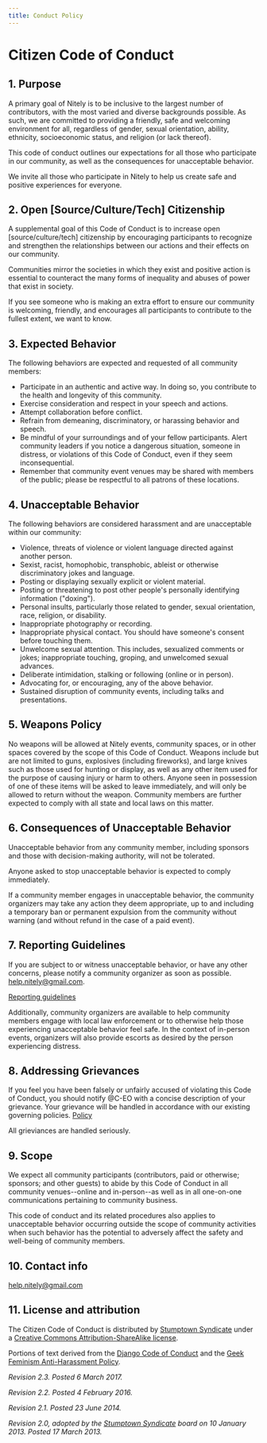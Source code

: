 ```yaml
---
title: Conduct Policy
---
```



# Citizen Code of Conduct

## 1. Purpose

A primary goal of Nitely is to be inclusive to the largest number of contributors, with the most varied and diverse backgrounds possible. As such, we are committed to providing a friendly, safe and welcoming environment for all, regardless of gender, sexual orientation, ability, ethnicity, socioeconomic status, and religion \(or lack thereof\).

This code of conduct outlines our expectations for all those who participate in our community, as well as the consequences for unacceptable behavior.

We invite all those who participate in Nitely to help us create safe and positive experiences for everyone.

## 2. Open \[Source/Culture/Tech\] Citizenship

A supplemental goal of this Code of Conduct is to increase open \[source/culture/tech\] citizenship by encouraging participants to recognize and strengthen the relationships between our actions and their effects on our community.

Communities mirror the societies in which they exist and positive action is essential to counteract the many forms of inequality and abuses of power that exist in society.

If you see someone who is making an extra effort to ensure our community is welcoming, friendly, and encourages all participants to contribute to the fullest extent, we want to know.

## 3. Expected Behavior

The following behaviors are expected and requested of all community members:

* Participate in an authentic and active way. In doing so, you contribute to the health and longevity of this community.
* Exercise consideration and respect in your speech and actions.
* Attempt collaboration before conflict.
* Refrain from demeaning, discriminatory, or harassing behavior and speech.
* Be mindful of your surroundings and of your fellow participants. Alert community leaders if you notice a dangerous situation, someone in distress, or violations of this Code of Conduct, even if they seem inconsequential.
* Remember that community event venues may be shared with members of the public; please be respectful to all patrons of these locations.

## 4. Unacceptable Behavior

The following behaviors are considered harassment and are unacceptable within our community:

* Violence, threats of violence or violent language directed against another person.
* Sexist, racist, homophobic, transphobic, ableist or otherwise discriminatory jokes and language.
* Posting or displaying sexually explicit or violent material.
* Posting or threatening to post other people's personally identifying information \("doxing"\).
* Personal insults, particularly those related to gender, sexual orientation, race, religion, or disability.
* Inappropriate photography or recording.
* Inappropriate physical contact. You should have someone's consent before touching them.
* Unwelcome sexual attention. This includes, sexualized comments or jokes; inappropriate touching, groping, and unwelcomed sexual advances.
* Deliberate intimidation, stalking or following \(online or in person\).
* Advocating for, or encouraging, any of the above behavior.
* Sustained disruption of community events, including talks and presentations.

## 5. Weapons Policy

No weapons will be allowed at Nitely events, community spaces, or in other spaces covered by the scope of this Code of Conduct. Weapons include but are not limited to guns, explosives \(including fireworks\), and large knives such as those used for hunting or display, as well as any other item used for the purpose of causing injury or harm to others. Anyone seen in possession of one of these items will be asked to leave immediately, and will only be allowed to return without the weapon. Community members are further expected to comply with all state and local laws on this matter.

## 6. Consequences of Unacceptable Behavior

Unacceptable behavior from any community member, including sponsors and those with decision-making authority, will not be tolerated.

Anyone asked to stop unacceptable behavior is expected to comply immediately.

If a community member engages in unacceptable behavior, the community organizers may take any action they deem appropriate, up to and including a temporary ban or permanent expulsion from the community without warning \(and without refund in the case of a paid event\).

## 7. Reporting Guidelines

If you are subject to or witness unacceptable behavior, or have any other concerns, please notify a community organizer as soon as possible. help.nitely@gmail.com.

[Reporting guidelines](https://nitely.vercel.app/reporting-guidlines)

Additionally, community organizers are available to help community members engage with local law enforcement or to otherwise help those experiencing unacceptable behavior feel safe. In the context of in-person events, organizers will also provide escorts as desired by the person experiencing distress.

## 8. Addressing Grievances

If you feel you have been falsely or unfairly accused of violating this Code of Conduct, you should notify @C-EO with a concise description of your grievance. Your grievance will be handled in accordance with our existing governing policies. [Policy](https://nitely.vercel.app/conduct-policy)

All grieviances are handled seriously.

## 9. Scope

We expect all community participants \(contributors, paid or otherwise; sponsors; and other guests\) to abide by this Code of Conduct in all community venues--online and in-person--as well as in all one-on-one communications pertaining to community business.

This code of conduct and its related procedures also applies to unacceptable behavior occurring outside the scope of community activities when such behavior has the potential to adversely affect the safety and well-being of community members.

## 10. Contact info

help.nitely@gmail.com

## 11. License and attribution

The Citizen Code of Conduct is distributed by [Stumptown Syndicate](http://stumptownsyndicate.org) under a [Creative Commons Attribution-ShareAlike license](http://creativecommons.org/licenses/by-sa/3.0/).

Portions of text derived from the [Django Code of Conduct](https://www.djangoproject.com/conduct/) and the [Geek Feminism Anti-Harassment Policy](http://geekfeminism.wikia.com/wiki/Conference_anti-harassment/Policy).

_Revision 2.3. Posted 6 March 2017._

_Revision 2.2. Posted 4 February 2016._

_Revision 2.1. Posted 23 June 2014._

_Revision 2.0, adopted by the_ [_Stumptown Syndicate_](http://stumptownsyndicate.org) _board on 10 January 2013. Posted 17 March 2013._

